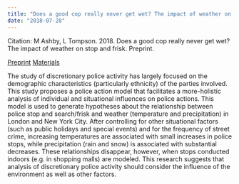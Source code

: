 ```yaml
---
title: "Does a good cop really never get wet? The impact of weather on stop and frisk"
date: "2018-07-28"
---
```


Citation: M Ashby, L Tompson. 2018. Does a good cop really never get wet? The impact of weather on stop and frisk. Preprint.

[Preprint](https://osf.io/preprints/socarxiv/au8es/){.btn .btn-primary}
[Materials](https://osf.io/rn9yj/){.btn .btn-primary}

The study of discretionary police activity has largely focused on the demographic characteristics (particularly ethnicity) of the parties involved. This study proposes a police action model that facilitates a more-holistic analysis of individual and situational influences on police actions. This model is used to generate hypotheses about the relationship between police stop and search/frisk and weather (temperature and precipitation) in London and New York City. After controlling for other situational factors (such as public holidays and special events) and for the frequency of street crime, increasing temperatures are associated with small increases in police stops, while precipitation (rain and snow) is associated with substantial decreases. These relationships disappear, however, when stops conducted indoors (e.g. in shopping malls) are modeled. This research suggests that analysis of discretionary police activity should consider the influence of the environment as well as other factors.

